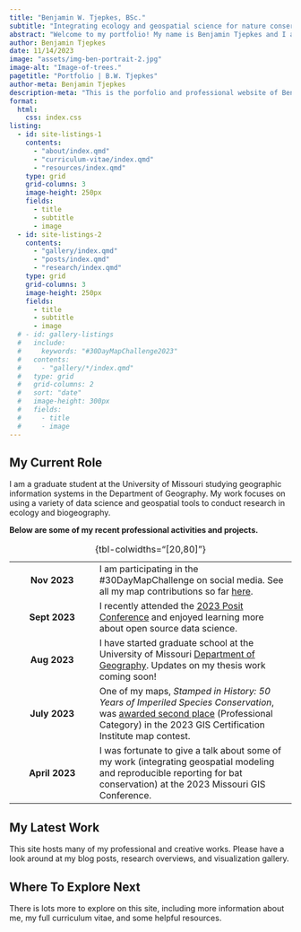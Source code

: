 ---
title: "Benjamin W. Tjepkes, BSc."
subtitle: "Integrating ecology and geospatial science for nature conservation."
abstract: "Welcome to my portfolio! My name is Benjamin Tjepkes and I am an experienced wildlife ecologist and studying geographer. This site provides a professional overview of my career experience and a showcase of technical writings and visualizations."
author: Benjamin Tjepkes
date: 11/14/2023
image: "assets/img-ben-portrait-2.jpg"
image-alt: "Image-of-trees."
pagetitle: "Portfolio | B.W. Tjepkes"
author-meta: Benjamin Tjepkes
description-meta: "This is the porfolio and professional website of Benjamin Tjepkes."
format:
  html:
    css: index.css
listing:
  - id: site-listings-1
    contents:
      - "about/index.qmd"
      - "curriculum-vitae/index.qmd"
      - "resources/index.qmd"
    type: grid
    grid-columns: 3
    image-height: 250px
    fields:
      - title
      - subtitle
      - image
  - id: site-listings-2
    contents:
      - "gallery/index.qmd"
      - "posts/index.qmd"
      - "research/index.qmd"
    type: grid
    grid-columns: 3
    image-height: 250px
    fields:
      - title
      - subtitle
      - image
  # - id: gallery-listings
  #   include:
  #     keywords: "#30DayMapChallenge2023"
  #   contents:
  #     - "gallery/*/index.qmd"
  #   type: grid
  #   grid-columns: 2
  #   sort: "date"
  #   image-height: 300px
  #   fields:
  #     - title
  #     - image
---

## My Current Role

I am a graduate student at the University of Missouri studying geographic information systems in the Department of Geography. My work focuses on using a variety of data science and geospatial tools to conduct research in ecology and biogeography.

**Below are some of my recent professional activities and projects.**

|                |                                                                                                                                                                                                                                                                |
|:--------------------:|--------------------------------------------------|
|  **Nov 2023**  | I am participating in the #30DayMapChallenge on social media. See all my map contributions so far [here](posts/30-day-map-challenge-2023/index.qmd).                                                                                                           |
| **Sept 2023**  | I recently attended the [2023 Posit Conference](https://posit.co/conference/) and enjoyed learning more about open source data science.                                                                                                                        |
|  **Aug 2023**  | I have started graduate school at the University of Missouri [Department of Geography](https://geography.missouri.edu). Updates on my thesis work coming soon!                                                                                                 |
| **July 2023**  | One of my maps, *Stamped in History: 50 Years of Imperiled Species Conservation*, was [awarded second place](https://www.gisci.org/About-Us/Map-Contest/Previous-Contest-Winners) (Professional Category) in the 2023 GIS Certification Institute map contest. |
| **April 2023** | I was fortunate to give a talk about some of my work (integrating geospatial modeling and reproducible reporting for bat conservation) at the 2023 Missouri GIS Conference.                                                                                    |

: {tbl-colwidths="\[20,80\]"}

<!-- ## Emphasis Areas {.h2-index} -->

<!-- :::{.container} -->

<!-- :::{.row} -->

<!-- :::{.col-sm} -->

<!-- {{< fa layer-group size=3x >}} -->

<!-- ::: {.col-heading} -->

<!-- ### Geospatial -->

<!-- ::: -->

<!-- Spatial data creation, management, analysis, and visualization using desktop, web, and mobile GIS. -->

<!-- ::: -->

<!-- :::{.col-sm} -->

<!-- {{< fa tree size=3x >}} -->

<!-- ::: {.col-heading} -->

<!-- ### Ecology -->

<!-- ::: -->

<!-- Scientific and technical research, management, and analysis across diverse taxa and technology. -->

<!-- ::: -->

<!-- :::{.col-sm} -->

<!-- {{< fa chart-simple size=3x >}} -->

<!-- ::: {.col-heading} -->

<!-- ### Analytics -->

<!-- ::: -->

<!-- Data handling, analysis, visualization, and reporting across disciplines following reproducible workflows. -->

<!-- ::: -->

<!-- ::: -->

<!-- ::: -->

<!-- ::: {.callout-important collapse="true" } -->

<!-- ## My Latest Professional Updates -->

<!-- - **Sept 2023 --** I recently attended the [2023 Posit Conference](https://posit.co/conference/) and enjoyed learning more about open source data science. -->

<!-- - **Aug 2023 --** I have started graduate school at the University of Missouri [Department of Geography](https://geography.missouri.edu). Updates on my thesis work coming soon! -->

<!-- - **July 2023 --** One of my maps, *Stamped in History: 50 Years of Imperiled Species Conservation*, was [awarded second place](https://www.gisci.org/About-Us/Map-Contest/Previous-Contest-Winners) (Professional Category) in the 2023 GIS Certification Institute map contest. -->

<!-- - **April 2023 --** I was fortunate to give a talk about some of my work (integrating geospatial modeling and reproducible reporting for bat conservation) at the 2023 Missouri GIS Conference. -->

<!-- ::: -->

## My Latest Work {.h2-index}

This site hosts many of my professional and creative works. Please have a look around at my blog posts, research overviews, and visualization gallery.

::: {#site-listings-2}
:::

<!-- ::: {#gallery-listings .listings-gallery} -->

<!-- ::: -->

<!-- ## My Professional Path -->

<!-- ### 01 | Trained as a biologist. {.intro-heading} -->

<!-- My professional career is based in **wildlife ecology and management**, which has been my home discipline for over seven years. Throughout my career, I have undertaken numerous research and management projects that centered on the study and conservation of wildlife and their habitats. -->

<!-- My passion for this field was ignited during my undergraduate studies at the University of Wisconsin-Stevens Point, where I earned my Bachelor of Science degree. Additionally, I completed several internships, independent projects, and technician experiences, which I pursued during summers and part-time throughout the academic year. -->

<!-- ### 02 | Drawn to geospatial. {.intro-heading} -->

<!-- As I delved further into my wildlife career, I came to the realization that location served as a crucial factor linking the majority of ecological data. This insight sparked my interest in **spatial ecology and geospatial technologies**, which captivated me with their intriguing possibilities. I became deeply fascinated by the study of spatial relationships between organisms and their environment, and by the use of cutting-edge tools to map and analyze these relationships. -->

<!-- Driven by my growing fascination with geospatial technologies, I sought out opportunities to learn and apply Geographic Information System (GIS) tools in my conservation work. I enrolled in specialized courses and workshops to acquire proficiency in GIS software and its application in conservation planning, landscape ecology, and wildlife management. -->

<!-- ### 03 | Mastering geography. {.intro-heading} -->

<!-- With a fervent desire to deepen my knowledge of the fundamental principles of geography, I am thrilled to announce my pursuit of a **Master's degree in Geography** at the University of Missouri. This exciting opportunity presents me with the chance to delve into the underlying spatial theory that informs the cutting-edge techniques that I have employed in my ecological studies. -->

<!-- Through my Master's program, I have the opportunity to study a broad range of topics spanning physical, human, and environmental geography. My goal is to synthesize my practical experience in wildlife ecology with the theoretical concepts gained in my Master's program. -->

## Where To Explore Next

There is lots more to explore on this site, including more information about me, my full curriculum vitae, and some helpful resources.

::: {#site-listings-1}
:::
